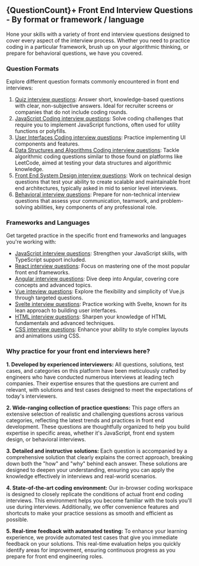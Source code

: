 
## {QuestionCount}+ Front End Interview Questions - By format or framework / language

Hone your skills with a variety of front end interview questions designed to cover every aspect of the interview process. Whether you need to practice coding in a particular framework, brush up on your algorithmic thinking, or prepare for behavioral questions, we have you covered.

### Question Formats

Explore different question formats commonly encountered in front end interviews:

1. [Quiz interview questions](/prepare/quiz): Answer short, knowledge-based questions with clear, non-subjective answers. Ideal for recruiter screens or companies that do not include coding rounds.
2. [JavaScript Coding interview questions](/questions/js/coding/javascript): Solve coding challenges that require you to implement JavaScript functions, often used for utility functions or polyfills.
3. [User Interfaces Coding interview questions](/questions/js/coding/user-interface): Practice implementing UI components and features.
4. [Data Structures and Algorithms Coding interview questions](/questions/js/coding/algo): Tackle algorithmic coding questions similar to those found on platforms like LeetCode, aimed at testing your data structures and algorithmic knowledge.
5. [Front End System Design interview questions](/prepare/system-design): Work on technical design questions that test your ability to create scalable and maintainable front end architectures, typically asked in mid to senior level interviews.
6. [Behavioral interview questions](/prepare/behavioral): Prepare for non-technical interview questions that assess your communication, teamwork, and problem-solving abilities, key components of any professional role.

### Frameworks and Languages

Get targeted practice in the specific front end frameworks and languages you're working with:

- [JavaScript interview questions](/questions/js): Strengthen your JavaScript skills, with TypeScript support included.
- [React interview questions](/questions/react): Focus on mastering one of the most popular front end frameworks.
- [Angular interview questions](/questions/angular): Dive deep into Angular, covering core concepts and advanced topics.
- [Vue inteview questions](/questions/vue): Explore the flexibility and simplicity of Vue.js through targeted questions.
- [Svelte interview questions](/questions/svelte): Practice working with Svelte, known for its lean approach to building user interfaces.
- [HTML interview questions](/questions/html): Sharpen your knowledge of HTML fundamentals and advanced techniques.
- [CSS interview questions](/questions/css): Enhance your ability to style complex layouts and animations using CSS.

### Why practice for your front end interviews here?

**1. Developed by experienced interviewers:** All questions, solutions, test cases, and categories on this platform have been meticulously crafted by engineers who have conducted numerous interviews at leading tech companies. Their expertise ensures that the questions are current and relevant, with solutions and test cases designed to meet the expectations of today's interviewers.

**2. Wide-ranging collection of practice questions:** This page offers an extensive selection of realistic and challenging questions across various categories, reflecting the latest trends and practices in front end development. These questions are thoughtfully organized to help you build expertise in specific areas, whether it's JavaScript, front end system design, or behavioral interviews.

**3. Detailed and instructive solutions:** Each question is accompanied by a comprehensive solution that clearly explains the correct approach, breaking down both the "how" and "why" behind each answer. These solutions are designed to deepen your understanding, ensuring you can apply the knowledge effectively in interviews and real-world scenarios.

**4. State-of-the-art coding environment:** Our in-browser coding workspace is designed to closely replicate the conditions of actual front end coding interviews. This environment helps you become familiar with the tools you'll use during interviews. Additionally, we offer convenience features and shortcuts to make your practice sessions as smooth and efficient as possible.

**5. Real-time feedback with automated testing:** To enhance your learning experience, we provide automated test cases that give you immediate feedback on your solutions. This real-time evaluation helps you quickly identify areas for improvement, ensuring continuous progress as you prepare for front end engineering roles.
